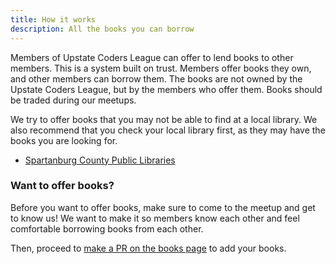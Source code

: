 ```yaml
---
title: How it works
description: All the books you can borrow
---
```


Members of Upstate Coders League can offer to lend books to other members. This is a system built on trust. Members offer books they own, and other members can borrow them. The books are not owned by the Upstate Coders League, but by the members who offer them. Books should be traded during our meetups.

We try to offer books that you may not be able to find at a local library. We also recommend that you check your local library first, as they may have the books you are looking for.

* [Spartanburg County Public Libraries](https://www.spartanburglibraries.org)

### Want to offer books?

Before you want to offer books, make sure to come to the meetup and get to know us! We want to make it so members know each other and feel comfortable borrowing books from each other. 

Then, proceed to [make a PR on the books page](https://github.com/uclsc/uclsc.github.io/blob/main/src/content/docs/library/books.mdx) to add your books.